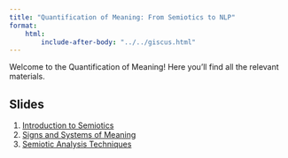 ```yaml
---
title: "Quantification of Meaning: From Semiotics to NLP"
format:  
    html:    
        include-after-body: "../../giscus.html"
---
```


Welcome to the Quantification of Meaning! Here you’ll find all the relevant materials. 

## Slides

  1. [Introduction to Semiotics](introduction-to-semiotics.qmd)
  2. [Signs and Systems of Meaning](signs-and-systems-of-meaning.qmd)
  3. [Semiotic Analysis Techniques](semiotic-analysis-techniques.qmd)
